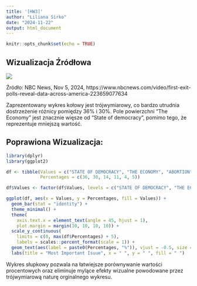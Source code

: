 ```yaml
---
title: '[HW3]'
author: "Liliana Sirko"
date: "2024-11-22"
output: html_document
---
```


```r
knitr::opts_chunk$set(echo = TRUE)
```

## Wizualizacja Źródłowa

![](/Users/lila/Desktop/SirkoLiliana/originalPlot.jpg)

Źródło: NBC News, Nov 5, 2024, \n
https://www.nbcnews.com/video/first-exit-polls-reveal-data-across-america-223659077634

Zaprezentowany wykres kołowy jest trójwymiarowy, co bardzo utrudnia dostrzeżenie różnicy pomiędzy 36% i 30%. Pole powierzchni "The Economy" jest znacznie więsze od "State of democracy", pomimo tego, że reprezentuje mniejszą wartość.

## Poprawiona Wizualizacja:

```r
library(dplyr)
library(ggplot2)

df <- tibble(Values = c("STATE OF DEMOCRACY", "THE ECONOMY", "ABORTION", "IMMIGRATION", "FOREIGN POLICY", "OTHER"),
             Percentages = c(36, 30, 14, 11, 4, 5))

df$Values <- factor(df$Values, levels = c("STATE OF DEMOCRACY", "THE ECONOMY", "ABORTION", "IMMIGRATION", "FOREIGN POLICY", "OTHER"))

```

```r
ggplot(df, aes(x = Values, y = Percentages, fill = Values)) +
  geom_bar(stat = "identity") +
  theme_minimal() +
  theme(
    axis.text.x = element_text(angle = 45, hjust = 1),
    plot.margin = margin(10, 10, 10, 10)) +
  scale_y_continuous(
    limits = c(0, max(df$Percentages) + 5),
    labels = scales::percent_format(scale = 1)) +
  geom_text(aes(label = paste0(Percentages, "%")), vjust = -0.5, size = 4) +
  labs(title = "Most Important Isuue", x = " ", y = " ", fill = " ")

```

Wykres słupkowy pozwala na łatwiejsze porównywanie wartości procentowych oraz eliminuje mylące efekty wizualne powodowane przez trójwymiarową naturę orginalnego wykresu.   
